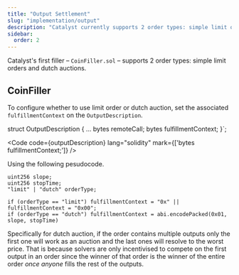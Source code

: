 ```yaml
---
title: "Output Settlement"
slug: "implementation/output"
description: "Catalyst currently supports 2 order types: simple limit orders and dutch auctions. However, the Catalyst System was designed with flexbility in mind and more can easily be added."
sidebar:
  order: 2
---
```


Catalyst's first filler – `CoinFiller.sol` – supports 2 order types: simple limit orders and dutch auctions.

## CoinFiller

To configure whether to use limit order or dutch auction, set the associated `fulfillmentContext` on the `OutputDescription`.


struct OutputDescription {
    ...
    bytes remoteCall;
    bytes fulfillmentContext;
}`;

<Code code={outputDescription} lang="solidity" mark={['bytes fulfillmentContext;']} />

Using the following pesudocode.

```solidity
uint256 slope;
uint256 stopTime;
"limit" | "dutch" orderType;

if (orderType == "limit") fulfillmentContext = "0x" || fulfillmentContext = "0x00";
if (orderType == "dutch") fulfillmentContext = abi.encodePacked(0x01, slope, stopTime)
```

Specifically for dutch auction, if the order contains multiple outputs only the first one will work as an auction and the last ones will resolve to the worst price. That is because solvers are only incentivised to compete on the first output in an order since the winner of that order is the winner of the entire order _once anyone_ fills the rest of the outputs.
